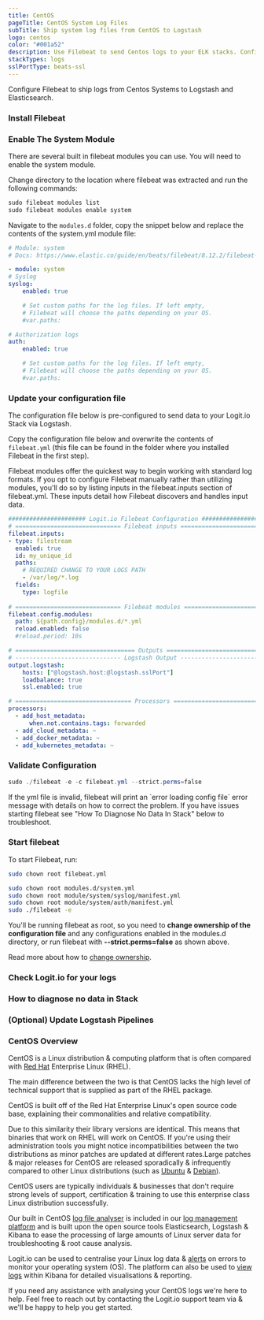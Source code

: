 ```yaml
---
title: CentOS
pageTitle: CentOS System Log Files
subTitle: Ship system log files from CentOS to Logstash
logo: centos
color: "#001a52"
description: Use Filebeat to send Centos logs to your ELK stacks. Configure Filebeat to send Centos application logs to Logstash or Elasticsearch. 
stackTypes: logs
sslPortType: beats-ssl
---
```


Configure Filebeat to ship logs from Centos Systems to Logstash and Elasticsearch.

<Steps>

  ### Install Filebeat

  <InstallFilebeat />

  ### Enable The System Module

  There are several built in filebeat modules you can use. You will need to enable the system module.

  Change directory to the location where filebeat was extracted and run the following commands:

  ```cmd copy
  sudo filebeat modules list
  sudo filebeat modules enable system
  ```

  Navigate to the `modules.d` folder, copy the snippet below and replace the contents of the system.yml module file:

  ```yaml copy
  # Module: system
  # Docs: https://www.elastic.co/guide/en/beats/filebeat/8.12.2/filebeat-module-system.html

  - module: system
  # Syslog
  syslog:
      enabled: true

      # Set custom paths for the log files. If left empty,
      # Filebeat will choose the paths depending on your OS.
      #var.paths:

  # Authorization logs
  auth:
      enabled: true

      # Set custom paths for the log files. If left empty,
      # Filebeat will choose the paths depending on your OS.
      #var.paths:
  ```
  
  ### Update your configuration file

  The configuration file below is pre-configured to send data to your Logit.io Stack via Logstash.

  Copy the configuration file below and overwrite the contents of `filebeat.yml` 
  (this file can be found in the folder where you installed Filebeat in the first step).

  <Callout type="info">
    Filebeat modules offer the quickest way to begin working with standard log formats. 
    If you opt to configure Filebeat manually rather than utilizing modules, 
    you'll do so by listing inputs in the filebeat.inputs section of filebeat.yml. 
    These inputs detail how Filebeat discovers and handles input data. 
  </Callout>
      
  ```yml copy
  ###################### Logit.io Filebeat Configuration ########################
  # ============================== Filebeat inputs ==============================
  filebeat.inputs:
  - type: filestream
    enabled: true
    id: my_unique_id
    paths:
      # REQUIRED CHANGE TO YOUR LOGS PATH
      - /var/log/*.log
    fields:
      type: logfile
      
  # ============================== Filebeat modules ==============================
  filebeat.config.modules:
    path: ${path.config}/modules.d/*.yml
    reload.enabled: false
    #reload.period: 10s

  # ================================== Outputs ===================================
  # ------------------------------ Logstash Output -------------------------------
  output.logstash:
      hosts: ["@logstash.host:@logstash.sslPort"]
      loadbalance: true
      ssl.enabled: true

  # ================================= Processors =================================
  processors:
    - add_host_metadata:
        when.not.contains.tags: forwarded
    - add_cloud_metadata: ~
    - add_docker_metadata: ~
    - add_kubernetes_metadata: ~
  ```

  ### Validate Configuration
    
  ```ps1 copy
  sudo ./filebeat -e -c filebeat.yml --strict.perms=false
  ```

  <Callout type="info">
    If the yml file is invalid, filebeat will print an `error loading config file` 
    error message with details on how to correct the problem. If you have issues 
    starting filebeat see "How To Diagnose No Data In Stack" below to troubleshoot.
  </Callout>

  ### Start filebeat

  To start Filebeat, run:

  ```bash copy
  sudo chown root filebeat.yml 
  ```

  ```bash copy
  sudo chown root modules.d/system.yml
  sudo chown root module/system/syslog/manifest.yml
  sudo chown root module/system/auth/manifest.yml
  sudo ./filebeat -e
  ```

  You'll be running filebeat as root, so you need to __change ownership of the configuration file__ and any 
  configurations enabled in the modules.d directory, or run filebeat with __--strict.perms=false__ as shown above. 

  Read more about how to [change ownership](https://www.elastic.co/guide/en/beats/libbeat/master/config-file-permissions.html).

  ### Check Logit.io for your logs

  <LaunchStack utmMedium="logs" utmCampaign="centos" source="centos" />

  ### How to diagnose no data in Stack

  <DiagnoseNoData />

  ### (Optional) Update Logstash Pipelines

  <LogstashPipeline />
            
</Steps>

### CentOS Overview

CentOS is a Linux distribution & computing platform that is often compared 
with [Red Hat](/integrations/log-management/operating-systems/redhat) Enterprise Linux (RHEL). 

The main difference between the two is that CentOS lacks the high level of 
technical support that is supplied as part of the RHEL package.  

CentOS is built off of the Red Hat Enterprise Linux's open source code 
base, explaining their commonalities and relative compatibility.

Due to this similarity their library versions are identical. This means that 
binaries that work on RHEL will work on CentOS. If you're using their administration 
tools you might notice incompatibilities between the two distributions as 
minor patches are updated at different rates.Large patches & major releases 
for CentOS are released sporadically & infrequently compared to other Linux 
distributions (such as [Ubuntu](/integrations/log-management/operating-systems/ubuntu) 
& [Debian](/integrations/log-management/operating-systems/debian)).

CentOS users are typically individuals & businesses that don't require strong levels 
of support, certification & training to use this enterprise class Linux distribution successfully. 

Our built in CentOS [log file analyser](https://logit.io/solutions/analysis/log-analysis) is 
included in our [log management platform](https://logit.io/platform/logging/log-management) 
and is built upon the open source tools Elasticsearch, Logstash & Kibana to ease the processing 
of large amounts of Linux server data for troubleshooting & root cause analysis.

Logit.io can be used to centralise your Linux log 
data & [alerts](https://logit.io/platform/features/hosted-elk/elk-alerting) on errors 
to monitor your operating system (OS). The platform can also be used 
to [view logs](https://logit.io/solutions/log-viewer) within Kibana for 
detailed visualisations & reporting.
   
If you need any assistance with analysing your CentOS logs we're here to help. 
Feel free to reach out by contacting the Logit.io support team 
via <IntercomButton text="live chat" /> & we'll be happy to help you get started.



